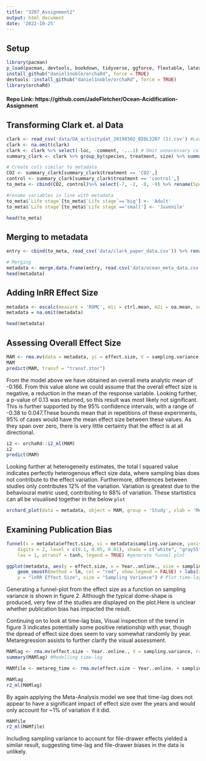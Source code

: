 ---
title: "3207_Assignment2"
output: html_document
date: '2022-10-25'
---
## Setup
```{r setup, results='hide', warning=FALSE, error=FALSE, message=FALSE}
library(pacman)
p_load(pacman, devtools, bookdown, tidyverse, ggforce, flextable, latex2exp, png, magick, metafor, rmcorr, readr, knitr)
install_github("daniel1noble/orchaRd", force = TRUE)
devtools::install_github("daniel1noble/orchaRd", force = TRUE)
library(orchaRd)
```
#### Repo Link: https://github.com/JadeFletcher/Ocean-Acidification-Assignment
## Transforming Clark et. al Data
```{r clean_data_to_merge,warning=FALSE, error=FALSE, message=FALSE}
clark <- read_csv('data/OA_activitydat_20190302_BIOL3207 (1).csv') #Load Clark Paper
clark <- na.omit(clark)
clark <- clark %>% select(-loc, -comment, -...1) # Omit unnecessary cols
summary_clark <- clark %>% group_by(species, treatment, size) %>% summarise(across(c(activity), funs(mean, se=sd(.)/sqrt(n()), n())))

# Create cols similar to metadata
CO2 <- summary_clark[summary_clark$treatment == 'CO2',]
control <- summary_clark[summary_clark$treatment == 'control',]
to_meta <- cbind(CO2, control)%>% select(-7, -2, -8, -9) %>% rename(Species = species...1, ctrl.n = activity_n...12, ctrl.sd = activity_se...11, ctrl.mean = activity_mean...10, oa.n = activity_n...6, oa.sd = activity_se...5, oa.mean = activity_mean...4, 'Life stage' = size...3)

#rename variables in line with metadata
to_meta$`Life stage`[to_meta$`Life stage`=='big'] <- 'Adult'
to_meta$`Life stage`[to_meta$`Life stage`=='small'] <- 'Juvenile'

head(to_meta)
```

## Merging to metadata
```{r merge_data,warning=FALSE, error=FALSE, message=FALSE}
entry <- cbind(to_meta, read_csv('data/clark_paper_data.csv')) %>% rename(Life.stage = 'Life stage', Year..online. = 'Year (online)',Year..print. = 'Year (print)', Pub.year.IF = 'Pub year IF', X2017.IF = '2017 IF', Average.n = 'Average n', Effect.type = 'Effect type', Climate..FishBase. = 'Climate (FishBase)', Env.cue.stimulus. = 'Env cue/stimulus?', Behavioural.metric = 'Behavioural metric', Cue.stimulus.type = 'Cue/stimulus type') %>% select(-23) #Creating consistent/callable column names

# Merging
metadata <- merge.data.frame(entry, read.csv('data/ocean_meta_data.csv'), all = TRUE)
head(metadata)
```

## Adding lnRR Effect Size
```{r lnRR_effect_size,warning=FALSE, error=FALSE, message=FALSE}
metadata <- escalc(measure = 'ROMC', m1i = ctrl.mean, m2i = oa.mean, sd1i = ctrl.sd, sd2i = oa.sd, ri = rep(0, 826), ni = Average.n, data = metadata, var.names = c('effect.size', 'sampling.variance'))
metadata = na.omit(metadata)

head(metadata)
```


## Assessing Overall Effect Size
```{r samp_var_model,warning=FALSE, error=FALSE, message=FALSE}
MAM <- rma.mv(data = metadata, yi = effect.size, V = sampling.variance, random = list( ~1 | Study, ~1 | Behavioural.metric))
MAM
predict(MAM, transf = "transf.ztor")
```
From the model above we have obtained an overall meta analytic mean of -0.166. From this value alone we could assume that the overall effect size is negative, a reduction in the mean of the response variable. Looking further, a p-value of 0.13 was returned, so this result was most likely not significant. This is further supported by the 95% confidence intervals, with a range of -0.38 to 0.047.These bounds mean that in repetitions of these experiments, 95% of cases would have the mean effect size between these values. As they span over zero, there is very little certainty that the effect is at all directional. 
```{r eff_size_hetero,warning=FALSE, error=FALSE, message=FALSE}
i2 <- orchaRd::i2_ml(MAM)
i2
predict(MAM)
```
Looking further at heterogeneity estimates, the total I squared value indicates perfectly heterogenous effect size data, where sampling bias does not contribute to the effect variation. Furthermore, differences between studies only contributes 12% of the variation. Variation is greatest due to the behavioural metric used, contributing to 88% of variation. These startistics can all be visualised together in the below `plot`

```{r forest_plot,warning=FALSE, error=FALSE, message=FALSE, fig.cap= 'Figure 1. Forest Plot of mean Effect size between response variables under control and ocean acidification conditions. k = number of effect sizes followed by number of studies in brackets. 95% CI indicated by solid black line. Prediction value not visible due to narrow range on small (near-zero) values. Mean estimate indicated by black circle.'}
orchard_plot(data = metadata, object = MAM, group = 'Study', xlab = 'Mean Effect Size', mod = 1, angle = 0) #Generate orchard plot
```

## Examining Publication Bias
```{r funnel_plot,warning=FALSE, error=FALSE, message=FALSE, fig.cap= 'Figure 2. Funnel plot displaying effect size as a function of sampling variance. Shaded regions indicate p-values as per the legend displayed on the chart.'}
funnel(x = metadata$effect.size, vi = metadata$sampling.variance, yaxis = 'vi',
    digits = 2, level = c(0.1, 0.05, 0.01), shade = c("white", "gray55", "gray 75"),
    las = 1, atransf = tanh, legend = TRUE) #generate funnel plot
```

```{r lag_plot,warning=FALSE, error=FALSE, message=FALSE, fig.cap= 'Figure 3. Plot of Effect size as a function of online publication year. Points scaled with respect to sampling variance.'}
ggplot(metadata, aes(y = effect.size, x = Year..online., size = sampling.variance)) + geom_point(alpha = 0.3) +
    geom_smooth(method = lm, col = "red", show.legend = FALSE) + labs(x = "Publication Year",
    y = "lnRR Effect Size", size = "Sampling Variance") # Plot time-lag
```
Generating a funnel-plot from the effect size as a function on sampling variance is shown in figure 2. Although the typical dome-shape is produced, very few of the studies are displayed on the plot.Here is unclear whether publication bias has impacted the result. 

Continuing on to look at time-lag bias, Visual inspection of the trend in figure 3 indicates potentially some positive relationship with year, though the dpread of effect size does seem to vary somewhat randomly by year. Metaregression assists to further clarify the visual assessment.

```{r model_lag_filedrawer,warning=FALSE, error=FALSE, message=FALSE}
MAMlag <- rma.mv(effect.size ~ Year..online., V = sampling.variance, random = list(~1 | Study, ~1 | Behavioural.metric), test = "t", dfs = "contain", data = metadata)
summary(MAMlag) #Modelling time-lag

MAMfile <- metareg_time <- rma.mv(effect.size ~ Year..online. + sampling.variance, V = sampling.variance, random = list(~1 | Study, ~1 | Behavioural.metric),test = "t", dfs = "contain", data = metadata) #Modelling lag and file-drawer effect

MAMlag
r2_ml(MAMlag)
```
By again applying the Meta-Analysis model we see that time-lag does not appear to have a significant impact of effect size over the years and would only account for ~1% of variation if it did.

```{r}
MAMfile
r2_ml(MAMfile)
```
Including sampling variance to account for file-drawer effects yielded a similar result, suggesting time-lag and file-drawer biases in the data is unlikely.

